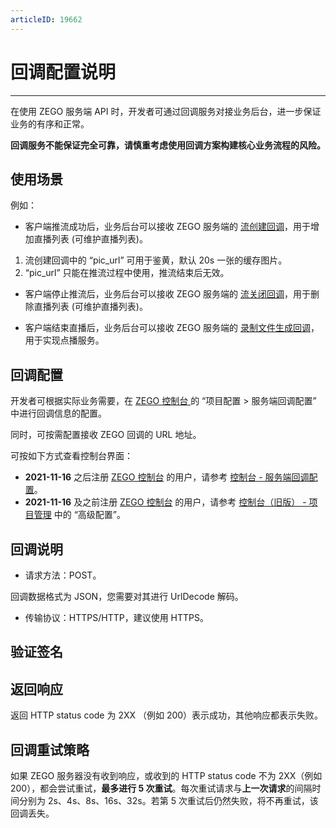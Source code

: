 ```yaml
---
articleID: 19662
---
```




# 回调配置说明
---

在使用 ZEGO 服务端 API 时，开发者可通过回调服务对接业务后台，进一步保证业务的有序和正常。

<Warning title="注意">


**回调服务不能保证完全可靠，请慎重考虑使用回调方案构建核心业务流程的风险。**

</Warning>



## 使用场景

例如：

- 客户端推流成功后，业务后台可以接收 ZEGO 服务端的 [流创建回调](!Callback/Stream_Create)，用于增加直播列表 (可维护直播列表)。

<Note title="说明">


1. 流创建回调中的 “pic_url” 可用于鉴黄，默认 20s 一张的缓存图片。
2. “pic_url” 只能在推流过程中使用，推流结束后无效。

</Note>



- 客户端停止推流后，业务后台可以接收 ZEGO 服务端的 [流关闭回调](!Callback/Stream_Close)，用于删除直播列表 (可维护直播列表)。

- 客户端结束直播后，业务后台可以接收 ZEGO 服务端的 [录制文件生成回调](!Callback/Record_File_Create_Callback)，用于实现点播服务。


## 回调配置

开发者可根据实际业务需要，在 [ZEGO 控制台 ](https://console.zego.im) 的 “项目配置 > 服务端回调配置” 中进行回调信息的配置。


同时，可按需配置接收 ZEGO 回调的 URL 地址。

<Note title="说明">


可按如下方式查看控制台界面：

- **2021-11-16** 之后注册 [ZEGO 控制台](https://console.zego.im) 的用户，请参考 [控制台 - 服务端回调配置](/console/server-callback-configuration)。
- **2021-11-16** 及之前注册 [ZEGO 控制台](https://console.zego.im) 的用户，请参考 [控制台（旧版） - 项目管理](/console-old/guide-doc#4) 中的 “高级配置”。

</Note>




## 回调说明

- 请求方法：POST。

<Note title="说明">


  回调数据格式为 JSON，您需要对其进行 UrlDecode 解码。

</Note>



- 传输协议：HTTPS/HTTP，建议使用 HTTPS。

## 验证签名

<Content />

## 返回响应

返回 HTTP status code 为 2XX （例如 200）表示成功，其他响应都表示失败。

## 回调重试策略

如果 ZEGO 服务器没有收到响应，或收到的 HTTP status code 不为 2XX（例如 200），都会尝试重试，**最多进行 5 次重试**。每次重试请求与**上一次请求**的间隔时间分别为 2s、4s、8s、16s、32s。若第 5 次重试后仍然失败，将不再重试，该回调丢失。
